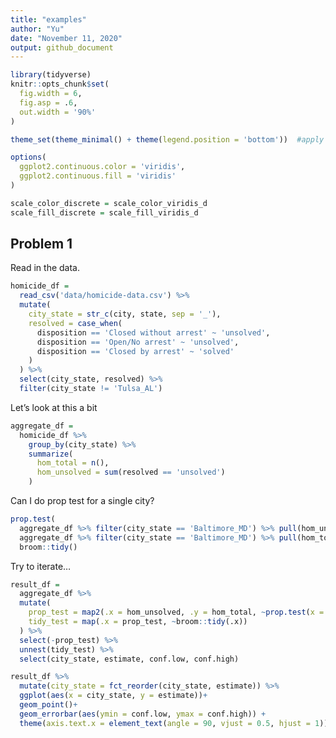```yaml
---
title: "examples"
author: "Yu"
date: "November 11, 2020"
output: github_document
---
```


```r
library(tidyverse)
knitr::opts_chunk$set(
  fig.width = 6,
  fig.asp = .6, 
  out.width = '90%'
)

theme_set(theme_minimal() + theme(legend.position = 'bottom'))  #apply this theme setting everywhere in this document

options(
  ggplot2.continuous.color = 'viridis',
  ggplot2.continuous.fill = 'viridis'
)

scale_color_discrete = scale_color_viridis_d
scale_fill_discrete = scale_fill_viridis_d
```

## Problem 1

Read in the data.

```r
homicide_df = 
  read_csv('data/homicide-data.csv') %>% 
  mutate(
    city_state = str_c(city, state, sep = '_'),
    resolved = case_when(
      disposition == 'Closed without arrest' ~ 'unsolved',
      disposition == 'Open/No arrest' ~ 'unsolved',
      disposition == 'Closed by arrest' ~ 'solved'
    )
  ) %>% 
  select(city_state, resolved) %>% 
  filter(city_state != 'Tulsa_AL')
```

Let's look at this a bit

```r
aggregate_df = 
  homicide_df %>% 
    group_by(city_state) %>% 
    summarize(
      hom_total = n(),
      hom_unsolved = sum(resolved == 'unsolved')
    )
```

Can I do prop test for a single city?

```r
prop.test( 
  aggregate_df %>% filter(city_state == 'Baltimore_MD') %>% pull(hom_unsolved),
  aggregate_df %>% filter(city_state == 'Baltimore_MD') %>% pull(hom_total)) %>% 
  broom::tidy()
```


Try to iterate...

```r

result_df = 
  aggregate_df %>% 
  mutate(
    prop_test = map2(.x = hom_unsolved, .y = hom_total, ~prop.test(x = .x, n = .y)),
    tidy_test = map(.x = prop_test, ~broom::tidy(.x))
  ) %>% 
  select(-prop_test) %>% 
  unnest(tidy_test) %>% 
  select(city_state, estimate, conf.low, conf.high)
```


```r
result_df %>% 
  mutate(city_state = fct_reorder(city_state, estimate)) %>% 
  ggplot(aes(x = city_state, y = estimate))+
  geom_point()+
  geom_errorbar(aes(ymin = conf.low, ymax = conf.high)) +
  theme(axis.text.x = element_text(angle = 90, vjust = 0.5, hjust = 1))
```


